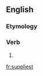 ==English==

===Etymology===
{{suffix|supply|est|lang=en}}

===Verb===
{{head|en|verb form}}

# {{en-archaic second-person singular of|supply|lang=en}}

[[fr:suppliest]]